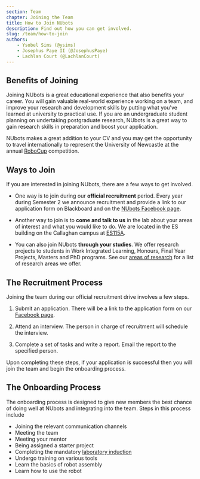 ```yaml
---
section: Team
chapter: Joining the Team
title: How to Join NUbots
description: Find out how you can get involved.
slug: /team/how-to-join
authors:
    - Ysobel Sims (@ysims)
    - Josephus Paye II (@JosephusPaye)
    - Lachlan Court (@LachlanCourt)
---
```


## Benefits of Joining

Joining NUbots is a great educational experience that also benefits your career. You will gain valuable real-world experience working on a team, and improve your research and development skills by putting what you've learned at university to practical use. If you are an undergraduate student planning on undertaking postgraduate research, NUbots is a great way to gain research skills in preparation and boost your application.

NUbots makes a great addition to your CV and you may get the opportunity to travel internationally to represent the University of Newcastle at the annual [RoboCup](/team/robocup) competition.

## Ways to Join

If you are interested in joining NUbots, there are a few ways to get involved.

- One way is to join during our **official recruitment** period. Every year during Semester 2 we announce recruitment and provide a link to our application form on Blackboard and on the [NUbots Facebook page](https://www.facebook.com/NubotsRobotics/).

- Another way to join is to **come and talk to us** in the lab about your areas of interest and what you would like to do. We are located in the ES building on the Callaghan campus at [ES115A](https://studentvip.com.au/newcastle/newcastle/maps/99668).

- You can also join NUbots **through your studies**. We offer research projects to students in Work Integrated Learning, Honours, Final Year Projects, Masters and PhD programs. See our [areas of research](/team/areas-of-research) for a list of research areas we offer.

## The Recruitment Process

Joining the team during our official recruitment drive involves a few steps.

1. Submit an application. There will be a link to the application form on our [Facebook page](https://www.facebook.com/NubotsRobotics/).

2. Attend an interview. The person in charge of recruitment will schedule the interview.

3. Complete a set of tasks and write a report. Email the report to the specified person.

Upon completing these steps, if your application is successful then you will join the team and begin the onboarding process.

## The Onboarding Process

The onboarding process is designed to give new members the best chance of doing well at NUbots and integrating into the team. Steps in this process include

- Joining the relevant communication channels
- Meeting the team
- Meeting your mentor
- Being assigned a starter project
- Completing the mandatory [laboratory induction](/team/induction)
- Undergo training on various tools
- Learn the basics of robot assembly
- Learn how to use the robot
